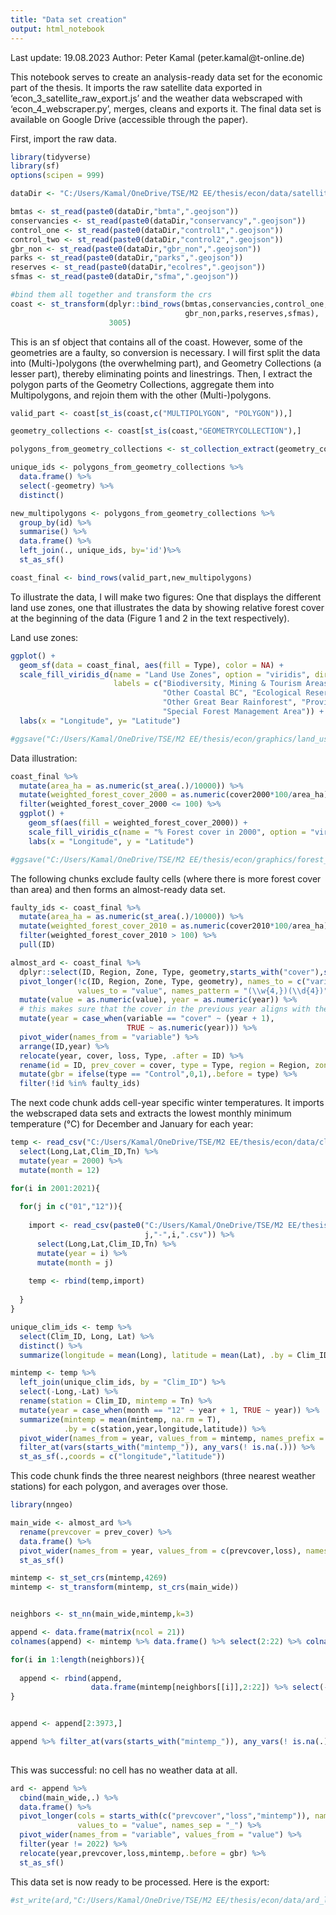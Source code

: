 ---
title: "Data set creation"
output: html_notebook
---

Last update: 19.08.2023
Author: Peter Kamal (peter.kamal@t-online.de)

This notebook serves to create an analysis-ready data set for the economic part of the thesis. It imports the raw satellite data exported in 'econ_3_satellite_raw_export.js' and the weather data webscraped with 'econ_4_webscraper.py', merges, cleans and exports it. The final data set is available on Google Drive (accessible through the paper).

First, import the raw data.

```{r message=FALSE, warning=FALSE}
library(tidyverse)
library(sf)
options(scipen = 999)

dataDir <- "C:/Users/Kamal/OneDrive/TSE/M2 EE/thesis/econ/data/satellite_output/v3/bc_hansen_processed_"

bmtas <- st_read(paste0(dataDir,"bmta",".geojson"))
conservancies <- st_read(paste0(dataDir,"conservancy",".geojson"))
control_one <- st_read(paste0(dataDir,"control1",".geojson"))
control_two <- st_read(paste0(dataDir,"control2",".geojson"))
gbr_non <- st_read(paste0(dataDir,"gbr_non",".geojson"))
parks <- st_read(paste0(dataDir,"parks",".geojson"))
reserves <- st_read(paste0(dataDir,"ecolres",".geojson"))
sfmas <- st_read(paste0(dataDir,"sfma",".geojson"))

#bind them all together and transform the crs
coast <- st_transform(dplyr::bind_rows(bmtas,conservancies,control_one,control_two,
                                       gbr_non,parks,reserves,sfmas),
                      3005)

```

This is an sf object that contains all of the coast. However, some of the geometries are a faulty, so conversion is necessary. I will first split the data into (Multi-)polygons (the overwhelming part), and Geometry Collections (a lesser part), thereby eliminating points and linestrings. Then, I extract the polygon parts of the Geometry Collections, aggregate them into Multipolygons, and rejoin them with the other (Multi-)polygons.


```{r message=FALSE, warning=FALSE}
valid_part <- coast[st_is(coast,c("MULTIPOLYGON", "POLYGON")),]

geometry_collections <- coast[st_is(coast,"GEOMETRYCOLLECTION"),]

polygons_from_geometry_collections <- st_collection_extract(geometry_collections, "POLYGON")

unique_ids <- polygons_from_geometry_collections %>% 
  data.frame() %>% 
  select(-geometry) %>% 
  distinct()

new_multipolygons <- polygons_from_geometry_collections %>% 
  group_by(id) %>% 
  summarise() %>% 
  data.frame() %>% 
  left_join(., unique_ids, by='id')%>% 
  st_as_sf()

coast_final <- bind_rows(valid_part,new_multipolygons)
```

To illustrate the data, I will make two figures: One that displays the different land use zones, one that illustrates the data by showing relative forest cover at the beginning of the data (Figure 1 and 2 in the text respectively).

Land use zones:

```{r}
ggplot() +
  geom_sf(data = coast_final, aes(fill = Type), color = NA) +
  scale_fill_viridis_d(name = "Land Use Zones", option = "viridis", direction = 1,
                       labels = c("Biodiversity, Mining & Tourism Areas", "Conservancies", 
                                  "Other Coastal BC", "Ecological Reserve", 
                                  "Other Great Bear Rainforest", "Provincial Park",
                                  "Special Forest Management Area")) +
  labs(x = "Longitude", y= "Latitude")

#ggsave("C:/Users/Kamal/OneDrive/TSE/M2 EE/thesis/econ/graphics/land_use_zones.png", height = 8, width = 8)
```

Data illustration:

```{r}
coast_final %>% 
  mutate(area_ha = as.numeric(st_area(.)/10000)) %>% 
  mutate(weighted_forest_cover_2000 = as.numeric(cover2000*100/area_ha)) %>% 
  filter(weighted_forest_cover_2000 <= 100) %>% 
  ggplot() +
    geom_sf(aes(fill = weighted_forest_cover_2000)) + 
    scale_fill_viridis_c(name = "% Forest cover in 2000", option = "viridis", direction = -1) +
    labs(x = "Longitude", y = "Latitude")

#ggsave("C:/Users/Kamal/OneDrive/TSE/M2 EE/thesis/econ/graphics/forest_cover.png", height = 8, width = 8)
```

The following chunks exclude faulty cells (where there is more forest cover than area) and then forms an almost-ready data set.

```{r}
faulty_ids <- coast_final %>% 
  mutate(area_ha = as.numeric(st_area(.)/10000)) %>% 
  mutate(weighted_forest_cover_2010 = as.numeric(cover2010*100/area_ha)) %>% 
  filter(weighted_forest_cover_2010 > 100) %>% 
  pull(ID)

almost_ard <- coast_final %>% 
  dplyr::select(ID, Region, Zone, Type, geometry,starts_with("cover"),starts_with("loss")) %>% 
  pivot_longer(!c(ID, Region, Zone, Type, geometry), names_to = c("variable", "year"), 
               values_to = "value", names_pattern = "(\\w{4,})(\\d{4})") %>% 
  mutate(value = as.numeric(value), year = as.numeric(year)) %>% 
  # this makes sure that the cover in the previous year aligns with the loss in the current year
  mutate(year = case_when(variable == "cover" ~ (year + 1),
                          TRUE ~ as.numeric(year))) %>%
  pivot_wider(names_from = "variable") %>% 
  arrange(ID,year) %>%
  relocate(year, cover, loss, Type, .after = ID) %>% 
  rename(id = ID, prev_cover = cover, type = Type, region = Region, zone = Zone) %>% 
  mutate(gbr = ifelse(type == "Control",0,1),.before = type) %>% 
  filter(!id %in% faulty_ids) 
```

The next code chunk adds cell-year specific winter temperatures. It imports the webscraped data sets and extracts the lowest monthly minimum temperature (°C) for December and January for each year:


```{r message=FALSE, warning=FALSE}
temp <- read_csv("C:/Users/Kamal/OneDrive/TSE/M2 EE/thesis/econ/data/climate/en_climate_summaries_BC_12-2000.csv") %>% 
  select(Long,Lat,Clim_ID,Tn) %>% 
  mutate(year = 2000) %>% 
  mutate(month = 12)

for(i in 2001:2021){
  
  for(j in c("01","12")){
    
    import <- read_csv(paste0("C:/Users/Kamal/OneDrive/TSE/M2 EE/thesis/econ/data/climate/en_climate_summaries_BC_",
                              j,"-",i,".csv")) %>% 
      select(Long,Lat,Clim_ID,Tn) %>% 
      mutate(year = i) %>% 
      mutate(month = j)
    
    temp <- rbind(temp,import)
    
  }
}

unique_clim_ids <- temp %>% 
  select(Clim_ID, Long, Lat) %>% 
  distinct() %>% 
  summarize(longitude = mean(Long), latitude = mean(Lat), .by = Clim_ID)

mintemp <- temp %>% 
  left_join(unique_clim_ids, by = "Clim_ID") %>% 
  select(-Long,-Lat) %>% 
  rename(station = Clim_ID, mintemp = Tn) %>% 
  mutate(year = case_when(month == "12" ~ year + 1, TRUE ~ year)) %>% 
  summarize(mintemp = mean(mintemp, na.rm = T),
            .by = c(station,year,longitude,latitude)) %>% 
  pivot_wider(names_from = year, values_from = mintemp, names_prefix = "mintemp_") %>% 
  filter_at(vars(starts_with("mintemp_")), any_vars(! is.na(.))) %>% 
  st_as_sf(.,coords = c("longitude","latitude"))
```

This code chunk finds the three nearest neighbors (three nearest weather stations) for each polygon, and averages over those.

```{r message=FALSE, warning=FALSE}
library(nngeo)

main_wide <- almost_ard %>% 
  rename(prevcover = prev_cover) %>% 
  data.frame() %>% 
  pivot_wider(names_from = year, values_from = c(prevcover,loss), names_sep = "_") %>% 
  st_as_sf()

mintemp <- st_set_crs(mintemp,4269)
mintemp <- st_transform(mintemp, st_crs(main_wide))


neighbors <- st_nn(main_wide,mintemp,k=3)

append <- data.frame(matrix(ncol = 21))
colnames(append) <- mintemp %>% data.frame() %>% select(2:22) %>% colnames()

for(i in 1:length(neighbors)){
  
  append <- rbind(append, 
                  data.frame(mintemp[neighbors[[i]],2:22]) %>% select(-geometry) %>% colMeans(na.rm = T))
}


append <- append[2:3973,]

append %>% filter_at(vars(starts_with("mintemp_")), any_vars(! is.na(.)))
  

```

This was successful: no cell has no weather data at all.

```{r message=FALSE, warning=FALSE}
ard <- append %>%  
  cbind(main_wide,.) %>% 
  data.frame() %>% 
  pivot_longer(cols = starts_with(c("prevcover","loss","mintemp")), names_to = c("variable", "year"),
               values_to = "value", names_sep = "_") %>% 
  pivot_wider(names_from = "variable", values_from = "value") %>% 
  filter(year != 2022) %>% 
  relocate(year,prevcover,loss,mintemp,.before = gbr) %>% 
  st_as_sf()

```

This data set is now ready to be processed.  Here is the export:

```{r}
#st_write(ard,"C:/Users/Kamal/OneDrive/TSE/M2 EE/thesis/econ/data/ard_luz_clim_full.shp")
```
